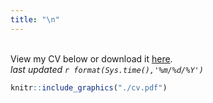 ```yaml
---
title: "\n"
---
```

\
View my CV below or download it [here](./cv.pdf).  
*last updated `r format(Sys.time(),'%m/%d/%Y')`*

```r
knitr::include_graphics("./cv.pdf")
```


